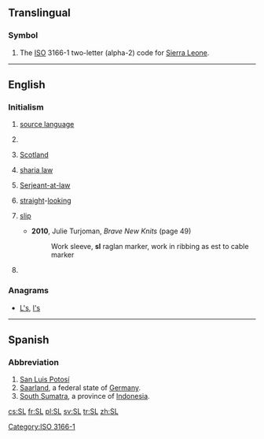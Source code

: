 {{also|.sl|s.l.}}
==Translingual==

===Symbol===
{{head|mul|symbol}}

# The [[ISO]] 3166-1 two-letter (alpha-2) code for [[Sierra Leone]].

[[Category:ISO 3166-1]]

----

==English==

===Initialism===
{{rfc-header|Initialism}}
{{en-initialism}}

# {{label|en|linguistics}} [[source language]]
# {{label|en|politics}} {{w|Sendero Luminoso}}
# {{label|en|politics}} [[Scotland]]
# {{label|en|on Muslim forums}} [[sharia law]]
# {{label|en|law}} {{label|en|historical|used postnominally}} [[w:Serjeant-at-law|Serjeant-at-law]]
# {{label|en|in gay [[personal ad]]s}} [[straight]]-[[looking]]
# {{label|en|knitting}} [[slip]]
#* '''2010''', Julie Turjoman, ''Brave New Knits'' (page 49)
#*: Work sleeve, '''sl''' raglan marker, work in ribbing as est to cable marker
# {{label|en|internet}} {{w|Second Life}}

===Anagrams===
* [[L's#English|L's]], [[l's#English|l's]]

----

==Spanish==

===Abbreviation===
{{rfc-header|Abbreviation}}
{{head|es|abbreviation}}

# [[San Luis Potosí]] {{gloss|Mexican state}}
# [[Saarland]], a federal state of [[Germany]].
# [[South Sumatra]], a province of [[Indonesia]].

[[cs:SL]]
[[fr:SL]]
[[pl:SL]]
[[sv:SL]]
[[tr:SL]]
[[zh:SL]]